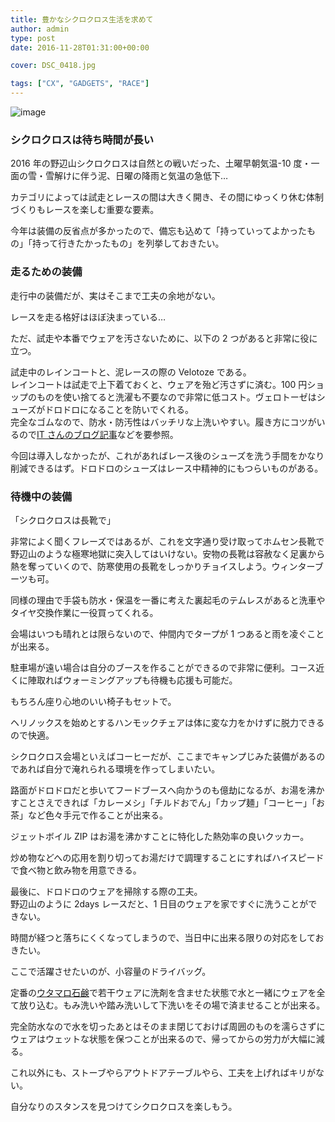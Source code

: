 ---
title: 豊かなシクロクロス生活を求めて
author: admin
type: post
date: 2016-11-28T01:31:00+00:00

cover: DSC_0418.jpg

tags: ["CX", "GADGETS", "RACE"]
---

![image](./DSC_0418.jpg)

### シクロクロスは待ち時間が長い

2016 年の野辺山シクロクロスは自然との戦いだった、土曜早朝気温-10 度・一面の雪・雪解けに伴う泥、日曜の降雨と気温の急低下…

カテゴリによっては試走とレースの間は大きく開き、その間にゆっくり休む体制づくりもレースを楽しむ重要な要素。

今年は装備の反省点が多かったので、備忘も込めて「持っていってよかったもの」「持って行きたかったもの」を列挙しておきたい。

### 走るための装備

走行中の装備だが、実はそこまで工夫の余地がない。

レースを走る格好はほぼ決まっている…

ただ、試走や本番でウェアを汚さないために、以下の 2 つがあると非常に役に立つ。

<LinkBox isAmazonLink url="https://www.amazon.co.jp/dp/B00762H9D6/" />

<LinkBox isAmazonLink url="https://www.amazon.co.jp/dp/B014ICSE12/" />

試走中のレインコートと、泥レースの際の Velotoze である。  
レインコートは試走で上下着ておくと、ウェアを殆ど汚さずに済む。100 円ショップのものを使い捨てると洗濯も不要なので非常に低コスト。ヴェロトーゼはシューズがドロドロになることを防いでくれる。  
完全なゴムなので、防水・防汚性はバッチリな上洗いやすい。履き方にコツがいるので<a href="http://rbs.ta36.com/?p=28800" target="_blank">IT さんのブログ記事</a>などを要参照。

今回は導入しなかったが、これがあればレース後のシューズを洗う手間をかなり削減できるはず。ドロドロのシューズはレース中精神的にもつらいものがある。

### 待機中の装備

「シクロクロスは長靴で」

非常によく聞くフレーズではあるが、これを文字通り受け取ってホムセン長靴で野辺山のような極寒地獄に突入してはいけない。安物の長靴は容赦なく足裏から熱を奪っていくので、防寒使用の長靴をしっかりチョイスしよう。ウィンターブーツも可。

同様の理由で手袋も防水・保温を一番に考えた裏起毛のテムレスがあると洗車やタイヤ交換作業に一役買ってくれる。

<LinkBox isAmazonLink url="https://www.amazon.co.jp/dp/B075STJVLB/" />

<LinkBox isAmazonLink url="https://www.amazon.co.jp/dp/B007PLDRAC/" />

会場はいつも晴れとは限らないので、仲間内でタープが 1 つあると雨を凌ぐことが出来る。

駐車場が遠い場合は自分のブースを作ることができるので非常に便利。コース近くに陣取ればウォーミングアップも待機も応援も可能だ。

もちろん座り心地のいい椅子もセットで。

ヘリノックスを始めとするハンモックチェアは体に変な力をかけずに脱力できるので快適。

<LinkBox isAmazonLink url="https://www.amazon.co.jp/dp/B00I0QA32G/" />

<LinkBox isAmazonLink url="https://www.amazon.co.jp/dp/B00U72QEFQ/" />

シクロクロス会場といえばコーヒーだが、ここまでキャンプじみた装備があるのであれば自分で淹れられる環境を作ってしまいたい。

路面がドロドロだと歩いてフードブースへ向かうのも億劫になるが、お湯を沸かすことさえできれば「カレーメシ」「チルドおでん」「カップ麺」「コーヒー」「お茶」など色々手元で作ることが出来る。

ジェットボイル ZIP はお湯を沸かすことに特化した熱効率の良いクッカー。

炒め物などへの応用を割り切ってお湯だけで調理することにすればハイスピードで食べ物と飲み物を用意できる。

<LinkBox isAmazonLink url="https://www.amazon.co.jp/dp/B07B2V1C62/" />

<LinkBox isAmazonLink url="https://www.amazon.co.jp/dp/B002WSIACI/" />

最後に、ドロドロのウェアを掃除する際の工夫。  
野辺山のように 2days レースだと、1 日目のウェアを家ですぐに洗うことができない。

時間が経つと落ちにくくなってしまうので、当日中に出来る限りの対応をしておきたい。

ここで活躍させたいのが、小容量のドライバッグ。

<LinkBox isAmazonLink url="https://www.amazon.co.jp/dp/B0799SK2YC/" />

定番の<a href="http://amzn.to/2gBlhxM" target="_blank">ウタマロ石鹸</a>で若干ウェアに洗剤を含ませた状態で水と一緒にウェアを全て放り込む。もみ洗いや踏み洗いして下洗いをその場で済ませることが出来る。

完全防水なので水を切ったあとはそのまま閉じておけば周囲のものを濡らさずにウェアはウェットな状態を保つことが出来るので、帰ってからの労力が大幅に減る。

これ以外にも、ストーブやらアウトドアテーブルやら、工夫を上げればキリがない。

自分なりのスタンスを見つけてシクロクロスを楽しもう。
